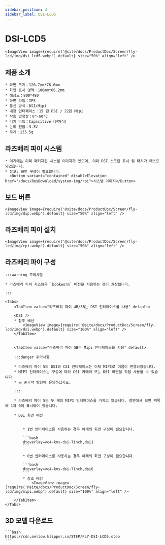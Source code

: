 ```yaml
---
sidebar_position: 4
sidebar_label: DSI-LCD5
---
```





# DSI-LCD5

    <ImageView image={require('@site/docs/ProductDoc/Screen/fly-lcd/img/dsi_lcd5.webp').default} size="50%" align="left" />

## 제품 소개

    * 화면 크기：120.7mm*76.0mm
    * 화면 표시 영역：108mm*66.2mm
    * 해상도：800*480
    * 화면 타입：IPS
    * 통신 방식：DSI/Mipi
    * 내장 인터페이스：15 핀 DSI / 22핀 Mipi
    * 작동 안정성：0°-60°C
    * 터치 타입：Capacitive（전차식）
    * 논리 전압：3.3V
    * 무게：135.5g

## 라즈베리 파이 시스템
    * 여기에는 미리 패키지된 시스템 이미지가 있으며, 이미 DSI 스크린 표시 및 터치가 테스트되었습니다.
    * 참고: 화면 구성이 필요합니다.
      <Button variant="contained" disableElevation href="/docs/ResDownload/system-img/rpi">시스템 이미지</Button>

## 보드 버튼

    <ImageView image={require('@site/docs/ProductDoc/Screen/fly-lcd/img/dip.webp').default} size="50%" align="left" />

## 라즈베리 파이 설치

    <ImageView image={require('@site/docs/ProductDoc/Screen/fly-lcd/img/rpi.webp').default} size="50%" align="left" />

## 라즈베리 파이 구성

    :::warning 주의사항

    * 라즈베리 파이 시스템은 `bookworm` 버전을 사용하는 것이 권장됩니다.

    :::

    <Tabs>
        <TabItem value="라즈베리 파이 4B/3B는 DSI 인터페이스를 사용" default>
        
        <DSI />
        * 참조 배선
            <ImageView image={require('@site/docs/ProductDoc/Screen/fly-lcd/img/dsi.webp').default} size="100%" align="left" />
        </TabItem>


        <TabItem value="라즈베리 파이 5B는 Mipi 인터페이스를 사용" default>

        :::danger 주의사항

        * 라즈베리 파이 5의 DSI와 CSI 인터페이스는 이제 MIPI로 이름이 변경되었습니다.
        * MIPI 인터페이스는 구성에 따라 CSI 카메라 또는 DSI 화면을 직접 사용할 수 있습니다.
        * 금 손가락 방향에 유의하십시오.

        :::

        * 라즈베리 파이 5는 두 개의 MIPI 인터페이스를 가지고 있습니다. 정면에서 보면 위쪽에 1과 0이 표시되어 있습니다.

        * DSI 화면 배선


            * 1번 인터페이스를 사용하는 경우 아래의 화면 구성이 필요합니다.

            ```bash
            dtoverlay=vc4-kms-dsi-7inch,dsi1
            ```

            * 0번 인터페이스를 사용하는 경우 아래의 화면 구성이 필요합니다.

            ```bash
            dtoverlay=vc4-kms-dsi-7inch,dsi0
            ```
            * 참조 배선
                <ImageView image={require('@site/docs/ProductDoc/Screen/fly-lcd/img/mipi.webp').default} size="100%" align="left" />

        </TabItem>
    </Tabs>


## 3D 모델 다운로드

    ```bash
    https://cdn.mellow.klipper.cn/STEP/FLY-DSI-LCD5.step
    ```